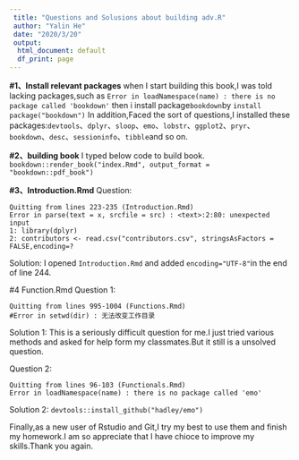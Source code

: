 ```yaml
---
 title: "Questions and Solusions about building adv.R"
 author: "Yalin He"
 date: "2020/3/20"
 output: 
  html_document: default
  df_print: page
---
```


**#1、Install relevant packages** 
when I start building this book,I was told lacking packages,such as
`Error in loadNamespace(name) : there is no package called 'bookdown'`
then i install package`bookdown`by
`install package("bookdown")`
In addition,Faced the sort of questions,I installed these packages:`devtools`、`dplyr`、`sloop`、`emo`、`lobstr`、`ggplot2`、`pryr`、`bookdown`、`desc`、`sessioninfo`、`tibble`and so on.

**#2、building book**
I typed below code to build book.
`bookdown::render_book("index.Rmd", output_format = "bookdown::pdf_book")`

**#3、Introduction.Rmd**
Question:
```
Quitting from lines 223-235 (Introduction.Rmd) 
Error in parse(text = x, srcfile = src) : <text>:2:80: unexpected input
1: library(dplyr)
2: contributors <- read.csv("contributors.csv", stringsAsFactors = FALSE,encoding=? 
```
Solution:
I opened `Introduction.Rmd` and added `encoding="UTF-8"`in the end of line 244.

#4 Function.Rmd
Question 1:
```
Quitting from lines 995-1004 (Functions.Rmd) 
#Error in setwd(dir) : 无法改变工作目录
```
Solution 1:
This is a seriously difficult question for me.I just tried various methods and asked for help form my classmates.But it still is a unsolved question.

Question 2:
```
Quitting from lines 96-103 (Functionals.Rmd) 
Error in loadNamespace(name) : there is no package called 'emo'
```
Solution 2:
`devtools::install_github("hadley/emo")`
 
 Finally,as a new user of Rstudio and Git,I try my best to use them and finish my homework.I am so appreciate that I have chioce to improve my skills.Thank you again.   



